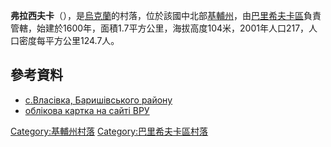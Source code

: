 {{coord|50|22|14|N|31|14|17|E|scale:30000|display=title}}

'''弗拉西夫卡'''（{{lang-uk|Власівка}}），是[[烏克蘭|烏克蘭]]的村落，位於該國中北部[[基輔州|基輔州]]，由[[巴里希夫卡區|巴里希夫卡區]]負責管轄，始建於1600年，面積1.7平方公里，海拔高度104米，2001年人口217，人口密度每平方公里124.7人。

==參考資料==
* [https://web.archive.org/web/20120308182653/http://baryshivka.kiev.ua/ с.Власівка, Баришівського району]  {{ref-uk}}
* [http://gska2.rada.gov.ua/pls/z7502/A005?rdat1=11.04.2015&rf7571=15013 облікова картка на сайті ВРУ]{{dead link|date=2018年2月 |bot=InternetArchiveBot |fix-attempted=yes }}

{{DEFAULTSORT:Власівка}}
[[Category:基輔州村落|Category:基輔州村落]]
[[Category:巴里希夫卡區村落|Category:巴里希夫卡區村落]]


{{Kiev-geo-stub}}